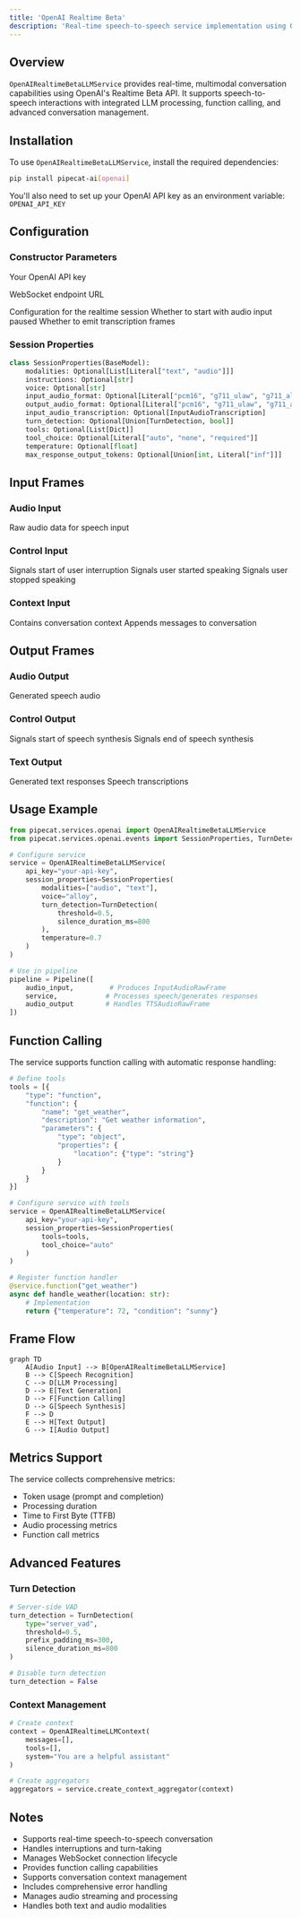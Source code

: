 ```yaml
---
title: 'OpenAI Realtime Beta'
description: 'Real-time speech-to-speech service implementation using OpenAI’s Realtime Beta API'
---
```


## Overview

`OpenAIRealtimeBetaLLMService` provides real-time, multimodal conversation capabilities using OpenAI's Realtime Beta API. It supports speech-to-speech interactions with integrated LLM processing, function calling, and advanced conversation management.

## Installation

To use `OpenAIRealtimeBetaLLMService`, install the required dependencies:

```bash
pip install pipecat-ai[openai]
```

You'll also need to set up your OpenAI API key as an environment variable: `OPENAI_API_KEY`

## Configuration

### Constructor Parameters

<ParamField path="api_key" type="str" required>
  Your OpenAI API key
</ParamField>

<ParamField
  path="base_url"
  type="str"
  default="wss://api.openai.com/v1/realtime?model=gpt-4o-realtime-preview-2024-10-01">
  WebSocket endpoint URL
</ParamField>

<ParamField path="session_properties" type="SessionProperties">
  Configuration for the realtime session
</ParamField>

<ParamField path="start_audio_paused" type="bool" default="False">
  Whether to start with audio input paused
</ParamField>

<ParamField path="send_transcription_frames" type="bool" default="True">
  Whether to emit transcription frames
</ParamField>

### Session Properties

```python
class SessionProperties(BaseModel):
    modalities: Optional[List[Literal["text", "audio"]]]
    instructions: Optional[str]
    voice: Optional[str]
    input_audio_format: Optional[Literal["pcm16", "g711_ulaw", "g711_alaw"]]
    output_audio_format: Optional[Literal["pcm16", "g711_ulaw", "g711_alaw"]]
    input_audio_transcription: Optional[InputAudioTranscription]
    turn_detection: Optional[Union[TurnDetection, bool]]
    tools: Optional[List[Dict]]
    tool_choice: Optional[Literal["auto", "none", "required"]]
    temperature: Optional[float]
    max_response_output_tokens: Optional[Union[int, Literal["inf"]]]
```

## Input Frames

### Audio Input

<ParamField path="InputAudioRawFrame" type="Frame">
  Raw audio data for speech input
</ParamField>

### Control Input

<ParamField path="StartInterruptionFrame" type="Frame">
  Signals start of user interruption
</ParamField>

<ParamField path="UserStartedSpeakingFrame" type="Frame">
  Signals user started speaking
</ParamField>

<ParamField path="UserStoppedSpeakingFrame" type="Frame">
  Signals user stopped speaking
</ParamField>

### Context Input

<ParamField path="OpenAILLMContextFrame" type="Frame">
  Contains conversation context
</ParamField>

<ParamField path="LLMMessagesAppendFrame" type="Frame">
  Appends messages to conversation
</ParamField>

## Output Frames

### Audio Output

<ParamField path="TTSAudioRawFrame" type="Frame">
  Generated speech audio
</ParamField>

### Control Output

<ParamField path="TTSStartedFrame" type="Frame">
  Signals start of speech synthesis
</ParamField>

<ParamField path="TTSStoppedFrame" type="Frame">
  Signals end of speech synthesis
</ParamField>

### Text Output

<ParamField path="TextFrame" type="Frame">
  Generated text responses
</ParamField>

<ParamField path="TranscriptionFrame" type="Frame">
  Speech transcriptions
</ParamField>

## Usage Example

```python
from pipecat.services.openai import OpenAIRealtimeBetaLLMService
from pipecat.services.openai.events import SessionProperties, TurnDetection

# Configure service
service = OpenAIRealtimeBetaLLMService(
    api_key="your-api-key",
    session_properties=SessionProperties(
        modalities=["audio", "text"],
        voice="alloy",
        turn_detection=TurnDetection(
            threshold=0.5,
            silence_duration_ms=800
        ),
        temperature=0.7
    )
)

# Use in pipeline
pipeline = Pipeline([
    audio_input,         # Produces InputAudioRawFrame
    service,            # Processes speech/generates responses
    audio_output        # Handles TTSAudioRawFrame
])
```

## Function Calling

The service supports function calling with automatic response handling:

```python
# Define tools
tools = [{
    "type": "function",
    "function": {
        "name": "get_weather",
        "description": "Get weather information",
        "parameters": {
            "type": "object",
            "properties": {
                "location": {"type": "string"}
            }
        }
    }
}]

# Configure service with tools
service = OpenAIRealtimeBetaLLMService(
    api_key="your-api-key",
    session_properties=SessionProperties(
        tools=tools,
        tool_choice="auto"
    )
)

# Register function handler
@service.function("get_weather")
async def handle_weather(location: str):
    # Implementation
    return {"temperature": 72, "condition": "sunny"}
```

## Frame Flow

```mermaid
graph TD
    A[Audio Input] --> B[OpenAIRealtimeBetaLLMService]
    B --> C[Speech Recognition]
    C --> D[LLM Processing]
    D --> E[Text Generation]
    D --> F[Function Calling]
    D --> G[Speech Synthesis]
    F --> D
    E --> H[Text Output]
    G --> I[Audio Output]
```

## Metrics Support

The service collects comprehensive metrics:

- Token usage (prompt and completion)
- Processing duration
- Time to First Byte (TTFB)
- Audio processing metrics
- Function call metrics

## Advanced Features

### Turn Detection

```python
# Server-side VAD
turn_detection = TurnDetection(
    type="server_vad",
    threshold=0.5,
    prefix_padding_ms=300,
    silence_duration_ms=800
)

# Disable turn detection
turn_detection = False
```

### Context Management

```python
# Create context
context = OpenAIRealtimeLLMContext(
    messages=[],
    tools=[],
    system="You are a helpful assistant"
)

# Create aggregators
aggregators = service.create_context_aggregator(context)
```

## Notes

- Supports real-time speech-to-speech conversation
- Handles interruptions and turn-taking
- Manages WebSocket connection lifecycle
- Provides function calling capabilities
- Supports conversation context management
- Includes comprehensive error handling
- Manages audio streaming and processing
- Handles both text and audio modalities
